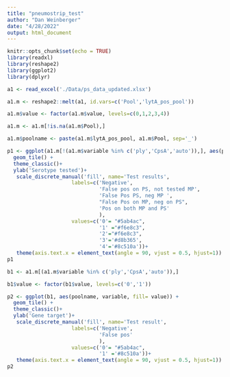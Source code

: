 ```yaml
---
title: "pneumostrip_test"
author: "Dan Weinberger"
date: "4/28/2022"
output: html_document
---
```


```r
knitr::opts_chunk$set(echo = TRUE)
library(readxl)
library(reshape2)
library(ggplot2)
library(dplyr)
```

```r
a1 <- read_excel('./Data/ps_data_updated.xlsx')

a1.m <- reshape2::melt(a1, id.vars=c('Pool','lytA_pos_pool'))

a1.m$value <- factor(a1.m$value, levels=c(0,1,2,3,4))

a1.m <- a1.m[!is.na(a1.m$Pool),]

a1.m$poolname <- paste(a1.m$lytA_pos_pool, a1.m$Pool, sep='_')
```


```r
p1 <- ggplot(a1.m[!(a1.m$variable %in% c('ply','CpsA','auto')),], aes(poolname, variable, fill= value)) +
  geom_tile() +
  theme_classic()+
  ylab('Serotype tested')+
   scale_discrete_manual('fill', name='Test results',
                     labels=c('Negative',
                              'False pos on PS, not tested MP',
                              'False Pos PS, neg MP ',
                              "False Pos on MP, neg on PS",
                              'Pos on both MP and PS'
                              ),
                     values=c('0'= "#5ab4ac",  
                              '1' ="#f6e8c3", 
                              '2'="#f6e8c3",
                              '3'='#d8b365',
                              '4'='#8c510a'))+
   theme(axis.text.x = element_text(angle = 90, vjust = 0.5, hjust=1))
p1
```



```r

b1 <- a1.m[(a1.m$variable %in% c('ply','CpsA','auto')),]

b1$value <- factor(b1$value, levels=c('0','1'))

p2 <- ggplot(b1, aes(poolname, variable, fill= value)) +
  geom_tile() +
  theme_classic()+
  ylab('Gene target')+
   scale_discrete_manual('fill', name='Test result',
                     labels=c('Negative',
                              'False pos'
                              ),
                     values=c('0'= "#5ab4ac",  
                              '1' ='#8c510a'))+
   theme(axis.text.x = element_text(angle = 90, vjust = 0.5, hjust=1))
p2
```

